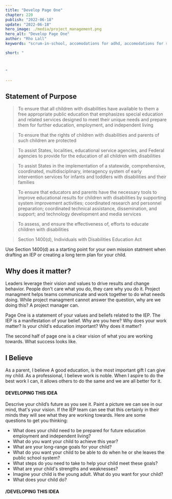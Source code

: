 ```yaml
---
title: "Develop Page One"
chapter: 220
publish: "2022-06-18"
update: "2022-06-18"
hero_image: ./media/project_management.png 
hero_alt: "Develop Page One"
author: "Rho Lall"
keywords: "scrum-in-school, accomodations for adhd, accomodations for students with adhd, accommodations for adhd elementary students"

short: "



"

---
```

## Statement of Purpose

>To ensure that all children with disabilities have available to them a free appropriate public education that emphasizes special education and related services designed to meet their unique needs and prepare them for further education, employment, and independent living

>To ensure that the rights of children with disabilities and parents of such children are protected

>To assist States, localities, educational service agencies, and Federal agencies to provide for the education of all children with disabilities

>To assist States in the implementation of a statewide, comprehensive, coordinated, multidisciplinary, interagency system of early intervention services for infants and toddlers with disabilities and their families

>To ensure that educators and parents have the necessary tools to improve educational results for children with disabilities by supporting system improvement activities; coordinated research and personnel preparation; coordinated technical assistance, dissemination, and support; and technology development and media services

>To assess, and ensure the effectiveness of, efforts to educate children with disabilities

>Section 1400(d), Individuals with Disabilities Education Act

Use Section 1400(d) as a starting point for your own mission statment when drafting an IEP or creating a long term plan for your child.

## Why does it matter?

Leaders leverage their vision and values to drive results and change behavior. People don't care what you do, they care why you do it. Project managment helps teams communicate and work together to do what needs doing. While project managment cannot answer the question, why are we doing this? A project manager can.

Page One is a statement of your values and beliefs related to the IEP. The IEP is a manifestation of your belief. Why are you here? Why does your work matter? Is your child's education important? Why does it matter?

The second half of page one is a clear vision of what you are working towards. What success looks like.

## I Believe

As a parent, I believe A good education, is the most important gift I can give my child. As a professional, I believe work is noble. When I aspire to do the best work I can, it allows others to do the same and we are all better for it. 

#### DEVELOPING THIS IDEA 
Descrive your child’s future as you see it. Paint a picture we can see in our mind, that's your vision. If the IEP team can see that this certainly in their minds they will see what they are working towards. Here are some questions to get you thinking:
- What does your child need to be prepared for future education employment and independent living?
- What do you want your child to achieve this year?
- What are your long-range goals for your child?
- What do you want your child to be able to do when he or she leaves the public school system?
- What steps do you need to take to help your child meet these goals? 
- What are your child's strengths and weaknesses?
- Imagine your child is the young adult. What do you want for your child?
- What does your child do?

#### /DEVELOPING THIS IDEA

